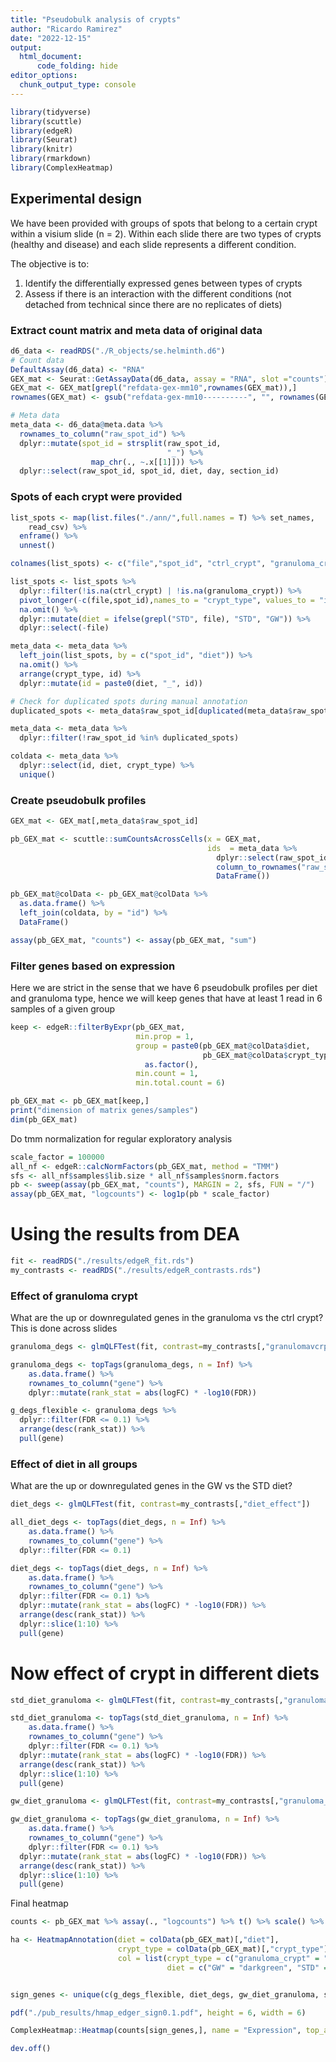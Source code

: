 ```yaml
---
title: "Pseudobulk analysis of crypts"
author: "Ricardo Ramirez"
date: "2022-12-15"
output: 
  html_document:
      code_folding: hide
editor_options: 
  chunk_output_type: console
---
```


```r
library(tidyverse)
library(scuttle)
library(edgeR)
library(Seurat)
library(knitr)
library(rmarkdown)
library(ComplexHeatmap)
```

## Experimental design

We have been provided with groups of spots that belong to a certain crypt within a visium slide (n = 2). Within each slide there are two types of crypts (healthy and disease) and each slide represents a different condition.

The objective is to:

1) Identify the differentially expressed genes between types of crypts
2) Assess if there is an interaction with the different conditions (not detached from technical since there are no replicates of diets)

### Extract count matrix and meta data of original data

```r
d6_data <- readRDS("./R_objects/se.helminth.d6")
# Count data
DefaultAssay(d6_data) <- "RNA"
GEX_mat <- Seurat::GetAssayData(d6_data, assay = "RNA", slot ="counts")
GEX_mat <- GEX_mat[grepl("refdata-gex-mm10",rownames(GEX_mat)),]
rownames(GEX_mat) <- gsub("refdata-gex-mm10----------", "", rownames(GEX_mat))

# Meta data
meta_data <- d6_data@meta.data %>%
  rownames_to_column("raw_spot_id") %>%
  dplyr::mutate(spot_id = strsplit(raw_spot_id,
                                   "_") %>%
                  map_chr(., ~.x[[1]])) %>%
  dplyr::select(raw_spot_id, spot_id, diet, day, section_id)
```

### Spots of each crypt were provided

```r
list_spots <- map(list.files("./ann/",full.names = T) %>% set_names,
    read_csv) %>%
  enframe() %>%
  unnest()

colnames(list_spots) <- c("file","spot_id", "ctrl_crypt", "granuloma_crypt")

list_spots <- list_spots %>% 
  dplyr::filter(!is.na(ctrl_crypt) | !is.na(granuloma_crypt)) %>%
  pivot_longer(-c(file,spot_id),names_to = "crypt_type", values_to = "id") %>%
  na.omit() %>%
  dplyr::mutate(diet = ifelse(grepl("STD", file), "STD", "GW")) %>%
  dplyr::select(-file)

meta_data <- meta_data %>%
  left_join(list_spots, by = c("spot_id", "diet")) %>%
  na.omit() %>%
  arrange(crypt_type, id) %>%
  dplyr::mutate(id = paste0(diet, "_", id))

# Check for duplicated spots during manual annotation
duplicated_spots <- meta_data$raw_spot_id[duplicated(meta_data$raw_spot_id)]

meta_data <- meta_data %>%
  dplyr::filter(!raw_spot_id %in% duplicated_spots)

coldata <- meta_data %>%
  dplyr::select(id, diet, crypt_type) %>%
  unique()
```

### Create pseudobulk profiles

```r
GEX_mat <- GEX_mat[,meta_data$raw_spot_id]

pb_GEX_mat <- scuttle::sumCountsAcrossCells(x = GEX_mat,
                                            ids  = meta_data %>% 
                                              dplyr::select(raw_spot_id, id) %>% 
                                              column_to_rownames("raw_spot_id") %>% 
                                              DataFrame())

pb_GEX_mat@colData <- pb_GEX_mat@colData %>%
  as.data.frame() %>%
  left_join(coldata, by = "id") %>%
  DataFrame()

assay(pb_GEX_mat, "counts") <- assay(pb_GEX_mat, "sum")
```

### Filter genes based on expression

Here we are strict in the sense that we have 6 pseudobulk profiles per diet and granuloma type, hence we will keep genes that have at least 1 read in 6 samples of a given group

```r
keep <- edgeR::filterByExpr(pb_GEX_mat, 
                            min.prop = 1, 
                            group = paste0(pb_GEX_mat@colData$diet,
                                           pb_GEX_mat@colData$crypt_type) %>%
                              as.factor(), 
                            min.count = 1, 
                            min.total.count = 6)

pb_GEX_mat <- pb_GEX_mat[keep,]
print("dimension of matrix genes/samples")
dim(pb_GEX_mat)
```

Do tmm normalization for regular exploratory analysis

```r
scale_factor = 100000
all_nf <- edgeR::calcNormFactors(pb_GEX_mat, method = "TMM")
sfs <- all_nf$samples$lib.size * all_nf$samples$norm.factors
pb <- sweep(assay(pb_GEX_mat, "counts"), MARGIN = 2, sfs, FUN = "/")
assay(pb_GEX_mat, "logcounts") <- log1p(pb * scale_factor)
```

# Using the results from DEA

```r
fit <- readRDS("./results/edgeR_fit.rds")
my_contrasts <- readRDS("./results/edgeR_contrasts.rds")
```

### Effect of granuloma crypt

What are the up or downregulated genes in the granuloma vs the ctrl crypt? This is done across slides

```r
granuloma_degs <- glmQLFTest(fit, contrast=my_contrasts[,"granulomavcrpt"])

granuloma_degs <- topTags(granuloma_degs, n = Inf) %>%
    as.data.frame() %>%
    rownames_to_column("gene") %>%
    dplyr::mutate(rank_stat = abs(logFC) * -log10(FDR))

g_degs_flexible <- granuloma_degs %>%
  dplyr::filter(FDR <= 0.1) %>%
  arrange(desc(rank_stat)) %>%
  pull(gene)
```

### Effect of diet in all groups

What are the up or downregulated genes in the GW vs the STD diet?

```r
diet_degs <- glmQLFTest(fit, contrast=my_contrasts[,"diet_effect"])

all_diet_degs <- topTags(diet_degs, n = Inf) %>%
    as.data.frame() %>%
    rownames_to_column("gene") %>%
  dplyr::filter(FDR <= 0.1)

diet_degs <- topTags(diet_degs, n = Inf) %>%
    as.data.frame() %>%
    rownames_to_column("gene") %>%
  dplyr::filter(FDR <= 0.1) %>%
  dplyr::mutate(rank_stat = abs(logFC) * -log10(FDR)) %>%
  arrange(desc(rank_stat)) %>%
  dplyr::slice(1:10) %>%
  pull(gene)
```

# Now effect of crypt in different diets

```r
std_diet_granuloma <- glmQLFTest(fit, contrast=my_contrasts[,"granuloma_effect_std"])

std_diet_granuloma <- topTags(std_diet_granuloma, n = Inf) %>%
    as.data.frame() %>%
    rownames_to_column("gene") %>%
    dplyr::filter(FDR <= 0.1) %>%
  dplyr::mutate(rank_stat = abs(logFC) * -log10(FDR)) %>%
  arrange(desc(rank_stat)) %>%
  dplyr::slice(1:10) %>%
  pull(gene)
```

```r
gw_diet_granuloma <- glmQLFTest(fit, contrast=my_contrasts[,"granuloma_effect_gw"])

gw_diet_granuloma <- topTags(gw_diet_granuloma, n = Inf) %>%
    as.data.frame() %>%
    rownames_to_column("gene") %>%
    dplyr::filter(FDR <= 0.1) %>%
  dplyr::mutate(rank_stat = abs(logFC) * -log10(FDR)) %>%
  arrange(desc(rank_stat)) %>%
  dplyr::slice(1:10) %>%
  pull(gene)
```

Final heatmap

```r
counts <- pb_GEX_mat %>% assay(., "logcounts") %>% t() %>% scale() %>% t()

ha <- HeatmapAnnotation(diet = colData(pb_GEX_mat)[,"diet"],
                        crypt_type = colData(pb_GEX_mat)[,"crypt_type"],
                        col = list(crypt_type = c("granuloma_crypt" = "yellow", "ctrl_crypt" = "pink"),
                                   diet = c("GW" = "darkgreen", "STD" = "orange")))


sign_genes <- unique(c(g_degs_flexible, diet_degs, gw_diet_granuloma, std_diet_granuloma))

pdf("./pub_results/hmap_edger_sign0.1.pdf", height = 6, width = 6)

ComplexHeatmap::Heatmap(counts[sign_genes,], name = "Expression", top_annotation = ha)

dev.off()
```

